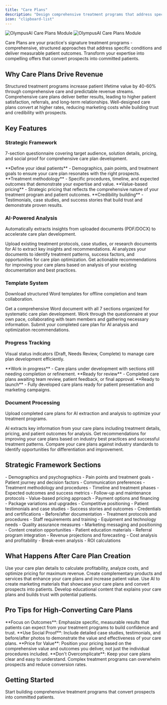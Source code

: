```yaml
---
title: "Care Plans"
description: "Design comprehensive treatment programs that address specific conditions and deliver measurable results"
icon: "clipboard-list"
---
```


<img
  className="block dark:hidden"
  src="/images/careplans-light.png"
  alt="OlympusAI Care Plans Module"
/>
<img
  className="hidden dark:block"
  src="/images/careplans-dark.png"
  alt="OlympusAI Care Plans Module"
/>

Care Plans are your practice's signature treatment programs - comprehensive, structured approaches that address specific conditions and deliver measurable patient outcomes. Transform your expertise into compelling offers that convert prospects into committed patients.

## Why Care Plans Drive Revenue

<AccordionGroup>
  <Accordion title="Increase Average Revenue Per Patient" icon="dollar-sign">
    Structured treatment programs increase patient lifetime value by 40-60% through comprehensive care and predictable revenue streams.
  </Accordion>
  
  <Accordion title="Improve Patient Outcomes" icon="heart">
    Comprehensive care plans deliver better results, leading to higher patient satisfaction, referrals, and long-term relationships.
  </Accordion>
  
  <Accordion title="Reduce Patient Acquisition Costs" icon="target">
    Well-designed care plans convert at higher rates, reducing marketing costs while building trust and credibility with prospects.
  </Accordion>
</AccordionGroup>

## Key Features

### Strategic Framework

7-section questionnaire covering target audience, solution details, pricing, and social proof for comprehensive care plan development.

<CardGroup cols={2}>
  <Card title="Target Audience Analysis" icon="users" color="#0D9373">
    **Define your ideal patients** - Demographics, pain points, and treatment goals to ensure your care plan resonates with the right prospects.
  </Card>
  
  <Card title="Solution Details" icon="stethoscope" color="#07C983">
    **Treatment methodology** - Specific procedures, timeline, and expected outcomes that demonstrate your expertise and value.
  </Card>
  
  <Card title="Pricing Strategy" icon="calculator" color="#0D9373">
    **Value-based pricing** - Strategic pricing that reflects the comprehensive nature of your treatment program and patient outcomes.
  </Card>
  
  <Card title="Social Proof Integration" icon="star" color="#07C983">
    **Credibility building** - Testimonials, case studies, and success stories that build trust and demonstrate proven results.
  </Card>
</CardGroup>

### AI-Powered Analysis

Automatically extracts insights from uploaded documents (PDF/DOCX) to accelerate care plan development.

<AccordionGroup>
  <Accordion title="Document Processing" icon="file-upload">
    Upload existing treatment protocols, case studies, or research documents for AI to extract key insights and recommendations.
  </Accordion>
  
  <Accordion title="Content Analysis" icon="brain">
    AI analyzes your documents to identify treatment patterns, success factors, and opportunities for care plan optimization.
  </Accordion>
  
  <Accordion title="Insight Generation" icon="lightbulb">
    Get actionable recommendations for improving your care plans based on analysis of your existing documentation and best practices.
  </Accordion>
</AccordionGroup>

### Template System

Download structured Word templates for offline completion and team collaboration.

<Steps>
  <Step title="Download Template">
    Get a comprehensive Word document with all 7 sections organized for systematic care plan development.
  </Step>
  
  <Step title="Complete Offline">
    Work through the questionnaire at your own pace, collaborating with team members and gathering necessary information.
  </Step>
  
  <Step title="Upload for Analysis">
    Submit your completed care plan for AI analysis and optimization recommendations.
  </Step>
</Steps>

### Progress Tracking

Visual status indicators (Draft, Needs Review, Complete) to manage care plan development efficiently.

<CardGroup cols={3}>
  <Card title="Draft Status" icon="edit" color="#f59e0b">
    **Work in progress** - Care plans under development with sections still needing completion or refinement.
  </Card>
  
  <Card title="Needs Review" icon="eye" color="#3b82f6">
    **Ready for review** - Completed care plans awaiting team review, patient feedback, or final approval.
  </Card>
  
  <Card title="Complete" icon="check-circle" color="#10b981">
    **Ready to launch** - Fully developed care plans ready for patient presentation and marketing campaigns.
  </Card>
</CardGroup>

### Document Processing

Upload completed care plans for AI extraction and analysis to optimize your treatment programs.

<AccordionGroup>
  <Accordion title="Content Extraction" icon="file-text">
    AI extracts key information from your care plans including treatment details, pricing, and patient outcomes for analysis.
  </Accordion>
  
  <Accordion title="Optimization Suggestions" icon="wrench">
    Get recommendations for improving your care plans based on industry best practices and successful treatment patterns.
  </Accordion>
  
  <Accordion title="Competitive Analysis" icon="chart-bar">
    Compare your care plans against industry standards to identify opportunities for differentiation and improvement.
  </Accordion>
</AccordionGroup>

## Strategic Framework Sections

<AccordionGroup>
  <Accordion title="1. Target Audience (8 questions)" icon="users">
    - Demographics and psychographics
    - Pain points and treatment goals
    - Patient journey and decision factors
    - Communication preferences
  </Accordion>
  
  <Accordion title="2. Solution Details (12 questions)" icon="stethoscope">
    - Treatment methodology and procedures
    - Timeline and treatment phases
    - Expected outcomes and success metrics
    - Follow-up and maintenance protocols
  </Accordion>
  
  <Accordion title="3. Pricing Strategy (10 questions)" icon="calculator">
    - Value-based pricing approach
    - Payment options and financing
    - Package variations and upgrades
    - Competitive positioning
  </Accordion>
  
  <Accordion title="4. Social Proof (8 questions)" icon="star">
    - Patient testimonials and case studies
    - Success stories and outcomes
    - Credentials and certifications
    - Before/after documentation
  </Accordion>
  
  <Accordion title="5. Implementation (6 questions)" icon="cog">
    - Treatment protocols and procedures
    - Staff requirements and training
    - Equipment and technology needs
    - Quality assurance measures
  </Accordion>
  
  <Accordion title="6. Marketing Integration (7 questions)" icon="bullhorn">
    - Marketing messaging and positioning
    - Content creation opportunities
    - Patient education materials
    - Referral program integration
  </Accordion>
  
  <Accordion title="7. Financial Analysis (7 questions)" icon="chart-line">
    - Revenue projections and forecasting
    - Cost analysis and profitability
    - Break-even analysis
    - ROI calculations
  </Accordion>
</AccordionGroup>

## What Happens After Care Plan Creation

<CardGroup cols={2}>
  <Card title="Economics Integration" icon="calculator" href="/modules/offers/economics">
    Use your care plan details to calculate profitability, analyze costs, and optimize pricing for maximum revenue.
  </Card>
  
  <Card title="Product Development" icon="box" href="/modules/offers/products">
    Create complementary products and services that enhance your care plans and increase patient value.
  </Card>
  
  <Card title="Marketing Campaigns" icon="bullhorn" href="/modules/dashboard">
    Use AI to create marketing materials that showcase your care plans and convert prospects into patients.
  </Card>
  
  <Card title="Patient Education" icon="graduation-cap">
    Develop educational content that explains your care plans and builds trust with potential patients.
  </Card>
</CardGroup>

## Pro Tips for High-Converting Care Plans

<Tip>
**Focus on Outcomes**: Emphasize specific, measurable results that patients can expect from your treatment programs to build confidence and trust.
</Tip>

<Tip>
**Use Social Proof**: Include detailed case studies, testimonials, and before/after photos to demonstrate the value and effectiveness of your care plans.
</Tip>

<Tip>
**Price for Value**: Position your pricing based on the comprehensive value and outcomes you deliver, not just the individual procedures included.
</Tip>

<Warning>
**Don't Overcomplicate**: Keep your care plans clear and easy to understand. Complex treatment programs can overwhelm prospects and reduce conversion rates.
</Warning>

## Getting Started

<Card title="Create Your First Care Plan" icon="play" href="https://app.etho.net/offers/careplans">
  Start building comprehensive treatment programs that convert prospects into committed patients.
</Card>
